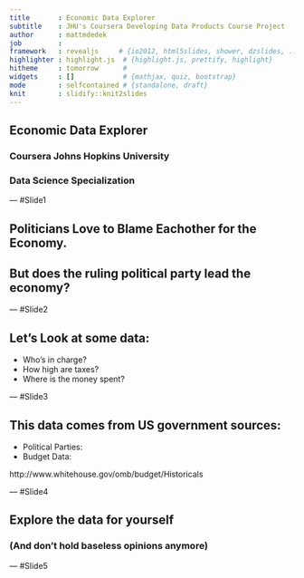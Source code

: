 ```yaml
---
title       : Economic Data Explorer
subtitle    : JHU's Coursera Developing Data Products Course Project
author      : mattmdedek
job         : 
framework   : revealjs     # {io2012, html5slides, shower, dzslides, ...}
highlighter : highlight.js  # {highlight.js, prettify, highlight}
hitheme     : tomorrow      # 
widgets     : []            # {mathjax, quiz, bootstrap}
mode        : selfcontained # {standalone, draft}
knit        : slidify::knit2slides
---
```


## Economic Data Explorer

### Coursera Johns Hopkins University

### Data Science Specialization 

--- #Slide1

## Politicians Love to Blame Eachother for the Economy.

## But does the ruling political party lead the economy?

--- #Slide2

## Let's Look at some data:

* Who's in charge?
* How high are taxes?
* Where is the money spent?

--- #Slide3

## This data comes from US government sources:

* Political Parties:
* Budget Data:

http://www.whitehouse.gov/omb/budget/Historicals

--- #Slide4

## Explore the data for yourself

### (And don't hold baseless opinions anymore)

--- #Slide5


